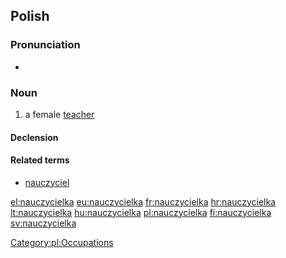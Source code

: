 ==Polish==

===Pronunciation===
* {{IPA|[n̪aut͡ʂɨˈt͡ɕɛlka]|lang=pl}}

===Noun===
{{infl|pl|noun|g=f}}

# a female [[teacher]]

====Declension====
{{pl-decl-noun-ka|nauczyciel}}

====Related terms====
* [[nauczyciel]] {{m}}

[[Category:pl:Occupations]]

[[el:nauczycielka]]
[[eu:nauczycielka]]
[[fr:nauczycielka]]
[[hr:nauczycielka]]
[[lt:nauczycielka]]
[[hu:nauczycielka]]
[[pl:nauczycielka]]
[[fi:nauczycielka]]
[[sv:nauczycielka]]